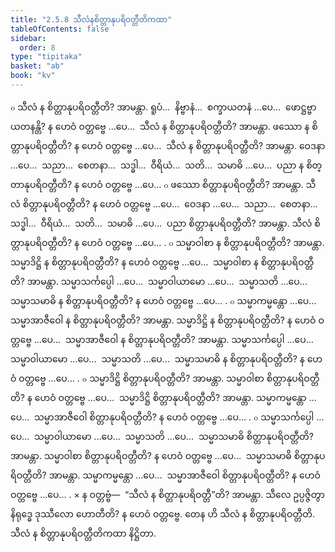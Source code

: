 ```yaml
---
title: "2.5.8 သီလံနစိတ္တာနုပရိဝတ္တီတိကထာ"
tableOfContents: false
sidebar:
  order: 8
type: "tipitaka"
basket: "ab"
book: "kv"
---
```



<DynamicBreadcrumb />

<Division number="595" book="kv" e="ch" v="32" p="319">

<Paragraph number="1984" book="kv">
๐ သီလံ န စိတ္တာနုပရိဝတ္တီတိ? အာမန္တာ. ရူပံ…  နိဗ္ဗာနံ…  စက္ခာယတနံ …ပေ…  ဖောဋ္ဌဗ္ဗာယတနန္တိ? န ဟေဝံ ဝတ္တဗ္ဗေ …ပေ…  သီလံ န စိတ္တာနုပရိဝတ္တီတိ? အာမန္တာ. ဖဿော န စိတ္တာနုပရိဝတ္တီတိ? န ဟေဝံ ဝတ္တဗ္ဗေ …ပေ…  သီလံ န စိတ္တာနုပရိဝတ္တီတိ? အာမန္တာ. ဝေဒနာ …ပေ…  သညာ…  စေတနာ…  သဒ္ဓါ…  ဝီရိယံ…  သတိ…  သမာဓိ …ပေ…  ပညာ န စိတ္တာနုပရိဝတ္တီတိ? န ဟေဝံ ဝတ္တဗ္ဗေ …ပေ…
</Paragraph>

<Paragraph number="1985" book="kv">
๐ ဖဿော စိတ္တာနုပရိဝတ္တီတိ? အာမန္တာ. သီလံ စိတ္တာနုပရိဝတ္တီတိ? န ဟေဝံ ဝတ္တဗ္ဗေ …ပေ…  ဝေဒနာ …ပေ…  သညာ…  စေတနာ…  သဒ္ဓါ…  ဝီရိယံ…  သတိ…  သမာဓိ …ပေ…  ပညာ စိတ္တာနုပရိဝတ္တီတိ? အာမန္တာ. သီလံ စိတ္တာနုပရိဝတ္တီတိ? န ဟေဝံ ဝတ္တဗ္ဗေ …ပေ… .
</Paragraph>

</Division>
<Division number="596" book="kv" e="ch" v="32" p="319">

<Paragraph number="1986" book="kv">
๐ သမ္မာဝါစာ န စိတ္တာနုပရိဝတ္တီတိ? အာမန္တာ. သမ္မာဒိဋ္ဌိ န စိတ္တာနုပရိဝတ္တီတိ? န ဟေဝံ ဝတ္တဗ္ဗေ …ပေ…  သမ္မာဝါစာ န စိတ္တာနုပရိဝတ္တီတိ? အာမန္တာ. သမ္မာသင်္ကပ္ပေါ …ပေ…  သမ္မာဝါယာမော …ပေ…  သမ္မာသတိ …ပေ…  သမ္မာသမာဓိ န စိတ္တာနုပရိဝတ္တီတိ? န ဟေဝံ ဝတ္တဗ္ဗေ …ပေ… .
</Paragraph>

<Paragraph number="1987" book="kv">
๐ သမ္မာကမ္မန္တော …ပေ…  သမ္မာအာဇီဝေါ န စိတ္တာနုပရိဝတ္တီတိ? အာမန္တာ. သမ္မာဒိဋ္ဌိ န စိတ္တာနုပရိဝတ္တီတိ? န ဟေဝံ ဝတ္တဗ္ဗေ …ပေ…  သမ္မာအာဇီဝေါ န စိတ္တာနုပရိဝတ္တီတိ? အာမန္တာ. သမ္မာသင်္ကပ္ပေါ …ပေ…  သမ္မာဝါယာမော …ပေ…  သမ္မာသတိ …ပေ…  သမ္မာသမာဓိ န စိတ္တာနုပရိဝတ္တီတိ? န ဟေဝံ ဝတ္တဗ္ဗေ …ပေ… .
</Paragraph>

<Paragraph number="1988" book="kv">
๐ သမ္မာဒိဋ္ဌိ စိတ္တာနုပရိဝတ္တီတိ? အာမန္တာ. သမ္မာဝါစာ စိတ္တာနုပရိဝတ္တီတိ? န ဟေဝံ ဝတ္တဗ္ဗေ …ပေ…  သမ္မာဒိဋ္ဌိ စိတ္တာနုပရိဝတ္တီတိ? အာမန္တာ. သမ္မာကမ္မန္တော …ပေ…  သမ္မာအာဇီဝေါ စိတ္တာနုပရိဝတ္တီတိ? န ဟေဝံ ဝတ္တဗ္ဗေ …ပေ… .
</Paragraph>

<Paragraph number="1989" book="kv">
๐ သမ္မာသင်္ကပ္ပေါ …ပေ…  သမ္မာဝါယာမော …ပေ…  သမ္မာသတိ …ပေ…  သမ္မာသမာဓိ စိတ္တာနုပရိဝတ္တီတိ? အာမန္တာ. သမ္မာဝါစာ စိတ္တာနုပရိဝတ္တီတိ? န ဟေဝံ ဝတ္တဗ္ဗေ …ပေ…  သမ္မာသမာဓိ စိတ္တာနုပရိဝတ္တီတိ? အာမန္တာ. သမ္မာကမ္မန္တော …ပေ…  သမ္မာအာဇီဝေါ စိတ္တာနုပရိဝတ္တီတိ? န ဟေဝံ ဝတ္တဗ္ဗေ …ပေ… .
</Paragraph>

</Division>
<Division number="597" book="kv" e="ch" v="32" p="320">

<Paragraph number="1990" book="kv">
× န ဝတ္တဗ္ဗံ—  “သီလံ န စိတ္တာနုပရိဝတ္တီ”တိ? အာမန္တာ. သီလေ ဥပ္ပဇ္ဇိတွာ နိရုဒ္ဓေ ဒုဿီလော ဟောတီတိ? န ဟေဝံ ဝတ္တဗ္ဗေ. တေန ဟိ သီလံ န စိတ္တာနုပရိဝတ္တီတိ.

</Paragraph>
</Division>

<Paragraph number="1991" type="center" book="kv">
သီလံ န စိတ္တာနုပရိဝတ္တီတိကထာ နိဋ္ဌိတာ.
</Paragraph>